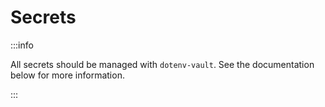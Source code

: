 # Secrets

:::info

All secrets should be managed with `dotenv-vault`. See the documentation below for more information.

:::


<DotenvDoc />
